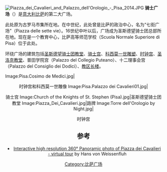 [[Image:Piazza_dei_Cavalieri_and_Palazzo_dell'Orologio_-_Pisa_2014.JPG|thumb]]
'''骑士广场'''（{{Lang-it|Piazza dei Cavalieri}}）是[[意大利|意大利]][[比萨|比萨]]的第二大广场。

此处原为古罗马市集所在地。在中世纪，此处曾是比萨的政治中心，名为“七街广场”（Piazza delle sette vie）。16世纪中叶以后，广场成为圣斯德望骑士团总部所在地。现在是一个教育中心，比萨高等师范学校（Scuola Normale Superiore di Pisa）位于此处。

环绕广场的建筑包括[[圣斯德望骑士团教堂|圣斯德望骑士团教堂]]、[[骑士宫|骑士宫]]、[[科西莫一世雕塑|科西莫一世雕塑]]、[[时钟宫|时钟宫]]、[[圣洛克教堂_(比萨)|圣洛克教堂]]、普田学院宫（Palazzo del Collegio Puteano）、十二理事会宫（Palazzo del Consiglio dei Dodici）、[[教区长楼|教区长楼]]。
<gallery>
Image:Pisa.Cosimo de Medici.jpg|<center>时钟宫和科西莫一世雕像
Image:Pisa.Palazzo dei Cavalieri01.jpg|<center>骑士宫
Image:Church of the Knights of St. Stephen (Pisa).jpg|圣斯德望骑士团教堂
Image:Piazza_Dei_Cavalieri.jpg|路牌
Image:Torre dell'Orologio by Night.jpg|<center>时钟宫
</gallery>

{{Commons|Piazza dei Cavalieri}}

{{Coord|43|43|10|N|10|23|59|E|type:landmark|display=title}}

==参考==
*[http://www.hvweb.net/en/360photos/tuscany/ Interactive high resolution 360° Panoramic photo of Piazza dei Cavalieri - virtual tour] by Hans von Weissenfluh

[[Category:比萨广场|Category:比萨广场]]
